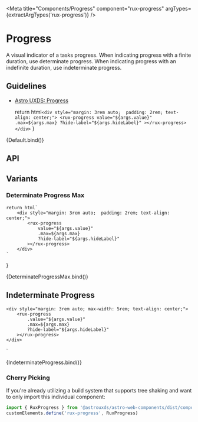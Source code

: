 
<Meta
    title="Components/Progress"
    component="rux-progress"
    argTypes={extractArgTypes('rux-progress')}
    />

# Progress

A visual indicator of a tasks progress. When indicating progress with a finite duration, use determinate progress. When indicating progress with an indefinite duration, use indeterminate progress.

## Guidelines

-   [Astro UXDS: Progress](https://astrouxds.com/components/progress/)

    return html`
        <div style="margin: 3rem auto;  padding: 2rem; text-align: center;">
            <rux-progress
                value="${args.value}"
                .max=${args.max}
                ?hide-label="${args.hideLabel}"
            ></rux-progress>
        </div>
    `
}

<Canvas>
    <Story
      args={{
        value: 1
      }}
      name="Default"
    >
      {Default.bind()}
    </Story>
</Canvas>

## API

<ArgsTable of="rux-progress" />


## Variants

### Determinate Progress Max

    return html`
        <div style="margin: 3rem auto;  padding: 2rem; text-align: center;">
            <rux-progress
                value="${args.value}"
                .max=${args.max}
                ?hide-label="${args.hideLabel}"
            ></rux-progress>
        </div>
    `
}

<Canvas>
    <Story
        args={{
          value: 100,
          max: 100
        }}
        name="Determinate Progress Max"
    >
        {DeterminateProgressMax.bind()}
    </Story>
</Canvas>

## Indeterminate Progress

    <div style="margin: 3rem auto; max-width: 5rem; text-align: center;">
        <rux-progress
            .value="${args.value}"
            .max=${args.max}
            ?hide-label="${args.hideLabel}"
        ></rux-progress>
    </div>
`

<Canvas>
    <Story name="Indeterminate Progress">
        {IndeterminateProgress.bind()}
    </Story>
</Canvas>

### Cherry Picking

If you're already utilizing a build system that supports tree shaking and want to only import this individual component:

```js
import { RuxProgress } from '@astrouxds/astro-web-components/dist/components/rux-progress'
customElements.define('rux-progress', RuxProgress)
```

